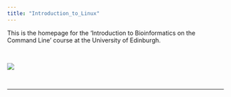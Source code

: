 ```yaml
---
title: "Introduction_to_Linux"
---
```


This is the homepage for the 'Introduction to Bioinformatics on the Command Line' course at the University of Edinburgh.

<br>

![](images/logo.png)

<br>

------------------------------------------------------------------------
